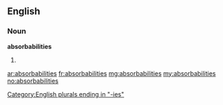 ==English==

===Noun===
'''absorbabilities'''

# {{plural of|absorbability}}

[[Category:English plurals ending in "-ies"]]

[[ar:absorbabilities]]
[[fr:absorbabilities]]
[[mg:absorbabilities]]
[[my:absorbabilities]]
[[no:absorbabilities]]